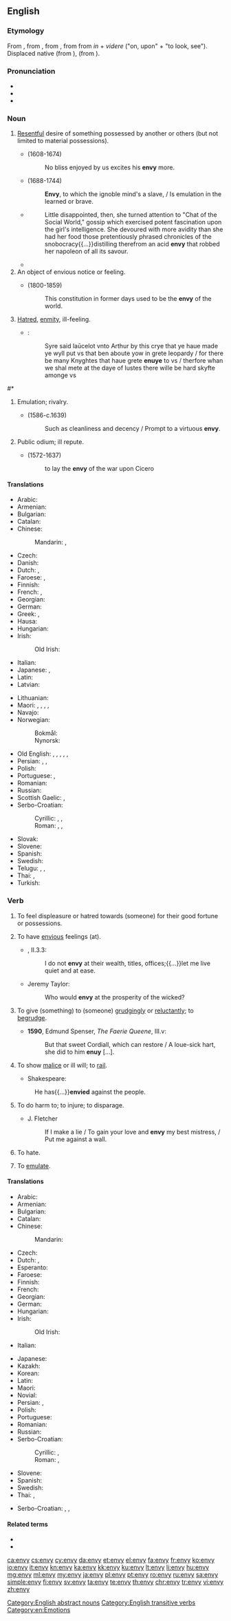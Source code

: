 ==English==

===Etymology===
From {{etyl|enm|en}} {{m|enm|envie}}, from {{etyl|fro|en}} {{m|fro|envie}}, from {{etyl|la|en}} {{m|la|invidia||envy}}, from {{m|la|invidere||to look at with malice}} from ''in'' + ''videre'' ("on, upon" + "to look, see"). Displaced native {{cog|enm|ande|ande, onde|envy}} (from {{cog|ang|anda|anda, onda|breath, emotion, envy, hatred, grudge, dislike}}), {{cog|enm|nith|nithe, nith|envy, malice}} (from {{cog|ang|nīþ||envy, hatred, malice, spite, jealousy}}).

===Pronunciation===
* {{IPA|/ˈɛnvi/|lang=en}}
* {{audio|En-uk-envy.ogg|Audio (UK)|lang=en}}
* {{audio|En-us-envy.ogg|Audio (US)|lang=en}}

===Noun===
{{en-noun|~|envies}}

# [[resentful|Resentful]] desire of something possessed by another or others (but not limited to material possessions). {{defdate|from 13<sup>th</sup>c.}}
#* {{w|John Milton}} (1608-1674)
#*: No bliss enjoyed by us excites his '''envy''' more.
#* {{w|Alexander Pope}} (1688-1744)
#*: '''Envy''', to which the ignoble mind's a slave, / Is emulation in the learned or brave.
#* {{RQ:Vance Nobody|I}}
#*: Little disappointed, then, she turned attention to "Chat of the Social World," gossip which exercised potent fascination upon the girl's intelligence. She devoured with more avidity than she had her food those pretentiously phrased chronicles of the snobocracy{{...}}distilling therefrom an acid '''envy''' that robbed her napoleon of all its savour.
#* {{quote-text|year=1983|author={{w|Stanley Rosen}}|title=Plato’s Sophist|page=66|passage=Theodorus assures Socrates that no '''envy''' will prevent the Stranger from responding}}
# An object of envious notice or feeling.
#* {{w|Thomas Babington Macaulay, 1st Baron Macaulay|Thomas Macaulay}} (1800-1859)
#*: This constitution in former days used to be the '''envy''' of the world.
# {{lb|en|obsolete}} [[hatred|Hatred]], [[enmity]], ill-feeling. {{defdate|14<sup>th</sup>-18<sup>th</sup>c.}}
#* {{RQ:Mlry MrtDrthr|12.52|2|X|lij}}:
#*: Syre said laūcelot vnto Arthur by this crye that ye haue made ye wyll put vs that ben aboute yow in grete Ieopardy / for there be many Knyghtes that haue grete '''enuye''' to vs / therfore whan we shal mete at the daye of Iustes there wille be hard skyfte amonge vs
<!--#*:‘Sir,’ seyde Sir Launcelot unto Kynge Arthur, ‘by this cry that ye have made ye woll put us that bene aboute you in grete jouparté, for there be many knyghtes that hath '''envy''' to us{{nb...}}.’-->
#* {{quote-text|year=1598|author={{w|William Shakespeare}}|title={{w|Henry IV, Part 1}}|passage=But let me tell the World, / If he out-liue the '''enuie''' of this day, / England did neuer owe so sweet a hope, / So much misconstrued in his Wantonnesse.}}
# {{lb|en|obsolete}} Emulation; rivalry.
#* {{w|John Ford (dramatist)|John Ford}} (1586-c.1639)
#*: Such as cleanliness and decency / Prompt to a virtuous '''envy'''.
# {{lb|en|obsolete}} Public odium; ill repute.
#* {{w|Ben Jonson}} (1572-1637)
#*: to lay the '''envy''' of the war upon Cicero

====Translations====
{{trans-top|resentful desire of something possessed by another}}
* Arabic: {{t|ar|حَسَد|m}}
* Armenian: {{t+|hy|նախանձ}}
* Bulgarian: {{t+|bg|завист|f|sc=Cyrl}}
* Catalan: {{t+|ca|enveja|f}}
* Chinese:
*: Mandarin: {{t+|cmn|妒嫉|tr=dùjí|sc=Hani}}, {{t+|cmn|羡慕|tr=xiànmù|sc=Hani}}
* Czech: {{t+|cs|závist|f}}
* Danish: {{t|da|misundelse}}
* Dutch: {{t+|nl|afgunst|f}}, {{t+|nl|nijd|m|alt=nĳd}}
* Faroese: {{t|fo|øvundsjúka|f}}, {{t|fo|øvund|f}}
* Finnish: {{t+|fi|kateus|m}}
* French: {{t+|fr|envie|f}}, {{t+|fr|jalousie|f}}
* Georgian: {{t+|ka|შური}}
* German: {{t+|de|Neid|m}}
* Greek: {{t+|el|φθόνος|m}}, {{t+|el|ζηλεύω}}
* Hausa: {{t|ha|hassada|f|alt=hassadā̀}}
* Hungarian: {{t+|hu|irigység}}
* Irish: {{t|ga|formad|m}}
*: Old Irish: {{t|sga|format|n}}
* Italian: {{t+|it|invidia|f}}
* Japanese: {{t+|ja|嫉妬|tr=しっと, shitto}}, {{t+|ja|ねたみ|tr=netami}}
* Latin: {{t|la|invidia|f}}
* Latvian: {{t|lv|skaudība|f}}
{{trans-mid}}
* Lithuanian: {{t+|lt|pavỹdas|m}}
* Maori: {{t|mi|tarahae}}, {{t|mi|harawene}}, {{t|mi|pūhaehae}}, {{t|mi|wenerau}}, {{t|mi|pūngaengae}}
* Navajo: {{t|nv|oochʼį́į́d}}
* Norwegian:
*: Bokmål: {{t+|nb|misunnelse|m}}
*: Nynorsk: {{t|nn|misunning|f}}
* Old English: {{t|ang|ofest|f}}, {{t|ang|ofestnes|f}}, {{t|ang|æfestung|f}}, {{t|ang|anda|m}}, {{t|ang|hete|m}}, {{t|ang|niþ|m}}
* Persian: {{t+|fa|حسادت|tr=hesâdat|sc=fa-Arab}}, {{t+|fa|رشک|tr=rašk|sc=fa-Arab}}, {{t+|fa|حسد|tr=hasad|sc=fa-Arab}}
* Polish: {{t+|pl|zazdrość|f}}
* Portuguese: {{t+|pt|inveja|f}}, {{t|pt|ciumes|m}}
* Romanian: {{t+|ro|invidie|f}}
* Russian: {{t+|ru|за́висть|f}}
* Scottish Gaelic: {{t|gd|farmad|m}}, {{t|gd|eud|m}}
* Serbo-Croatian:
*: Cyrillic: {{t|sh|завист|f|sc=Cyrl}}, {{t|sh|љубомора|f|sc=Cyrl}}, {{t|sh|јал|m|sc=Cyrl}}
*: Roman: {{t+|sh|závist|f}}, {{t+|sh|ljubòmora|f}}, {{t+|sh|jal|m}}
* Slovak: {{t|sk|závisť|f}}
* Slovene: {{t|sl|zavist|f}}
* Spanish: {{t+|es|envidia|f}}
* Swedish: {{t+|sv|avund}}
* Telugu: {{t+|te|ఈర్ష్య|sc=Telu}}, {{t+|te|ఈసు|sc=Telu}}, {{t+|te|అసూయ|sc=Telu}}
* Thai: {{t|th|ความริษยา|tr=ความริษยา|sc=Thai}}, {{t|th|ความอิจฉา|tr=kwaam ìtchăa|sc=Thai}}
* Turkish: {{t+|tr|kıskançlık}}
{{trans-bottom}}

===Verb===
{{en-verb|env|ies}}

# {{lb|en|transitive}} To feel displeasure or hatred towards (someone) for their good fortune or possessions. {{defdate|from 14th c.}}
# {{lb|en|obsolete|intransitive}} To have [[envious]] feelings (at). {{defdate|15th-18th c.}}
#* {{RQ:RBrtn AntmyMlncly}}, II.3.3:
#*: I do not '''envy''' at their wealth, titles, offices;{{...}}let me live quiet and at ease.
#* Jeremy Taylor:
#*: Who would '''envy''' at the prosperity of the wicked?
# {{lb|en|obsolete|transitive}} To give (something) to (someone) [[grudgingly]] or [[reluctantly]]; to [[begrudge]]. {{defdate|16th-18th c.}}
#* '''1590''', Edmund Spenser, ''The Faerie Queene'', III.v:
#*: But that sweet Cordiall, which can restore / A loue-sick hart, she did to him '''enuy'''&nbsp;[…].
# {{lb|en|obsolete}} To show [[malice]] or ill will; to [[rail]].
#* Shakespeare:
#: He has{{...}}'''envied''' against the people.
# {{lb|en|obsolete}} To do harm to; to injure; to disparage.
#* J. Fletcher
#*: If I make a lie / To gain your love and '''envy''' my best mistress, / Put me against a wall.
# {{lb|en|obsolete}} To hate.
#: {{rfquotek|Marlowe}}
# {{lb|en|obsolete}} To [[emulate]].
#: {{rfquotek|Spenser}}

====Translations====
{{trans-top|to feel displeasure towards (someone) because of their good fortune, possessions}}
* Arabic: {{t|ar|غَبَطَ}}
* Armenian: {{t+|hy|նախանձել}}
* Bulgarian: {{t+|bg|завиждам|sc=Cyrl}}
* Catalan: {{t+|ca|envejar}}
* Chinese:
*: Mandarin: {{t+|cmn|羡慕|tr=xiànmù|sc=Hani}}
* Czech: {{t|cs|závidět}}
* Dutch: {{t+|nl|benijden|alt=benĳden}}, {{t|nl|afgunstig zijn|alt=afgunstig zĳn}}
* Esperanto: {{t+|eo|envii}}
* Faroese: {{t|fo|øvunda}}
* Finnish: {{t+|fi|kadehtia}}
* French: {{t+|fr|envier}}
* Georgian: {{t|ka|შეშურება}}
* German: {{t+|de|beneiden}}
* Hungarian: {{t+|hu|irigyel}}
* Irish:
*: Old Irish: {{t|sga|formuinethar|alt=for·muinethar}}
* Italian: {{t+|it|invidiare}}
{{trans-mid}}
* Japanese: {{t|ja|羨む|tr=うらやむ, urayamu}}
* Kazakh: {{t|kk|қызғану|sc=Cyrl}}
* Korean: {{t+|ko|부럽다}}
* Latin: {{t|la|invideō}}
* Maori: {{t|mi|kōhaehae}}
* Novial: {{t|nov|envia}}
* Persian: {{t|fa|حسادت ورزیدن|sc=Arab}}, {{t|fa|رشک ورزیدن|tr=rašk varzidan|sc=fa-Arab}}
* Polish: {{t+|pl|zazdrościć}}
* Portuguese: {{t+|pt|invejar}}
* Romanian: {{t+|ro|invidia}}
* Russian: {{t+|ru|зави́довать}}
* Serbo-Croatian:
*: Cyrillic: {{t|sh|завидети|sc=Cyrl}}, {{t|sh|завидјети|sc=Cyrl}}
*: Roman: {{t|sh|zavideti}}, {{t+|sh|zavidjeti}}
* Slovene: {{t|sl|zavidati}}
* Spanish: {{t+|es|envidiar}}
* Swedish: {{t+|sv|avundas}}
* Thai: {{t+|th|ริษยา|tr=rítyaa|sc=Thai}}, {{t+|th|อิจฉา|tr=ìtchăa|sc=Thai}}
{{trans-bottom}}

{{checktrans-top}}
* Serbo-Croatian: {{t+check|sh|ljubomorna|f}}, {{t+check|sh|ljubomoran|m}}, {{t+check|sh|ljubomorno|n}}
{{trans-mid}}
{{trans-bottom}}

====Related terms====
* {{l|en|envious}}
* {{l|en|social envy}}

[[Category:English abstract nouns]]
[[Category:English transitive verbs]]
[[Category:en:Emotions]]

[[ca:envy]]
[[cs:envy]]
[[cy:envy]]
[[da:envy]]
[[et:envy]]
[[el:envy]]
[[fa:envy]]
[[fr:envy]]
[[ko:envy]]
[[io:envy]]
[[it:envy]]
[[kn:envy]]
[[ka:envy]]
[[kk:envy]]
[[ku:envy]]
[[lt:envy]]
[[li:envy]]
[[hu:envy]]
[[mg:envy]]
[[ml:envy]]
[[my:envy]]
[[ja:envy]]
[[pl:envy]]
[[pt:envy]]
[[ro:envy]]
[[ru:envy]]
[[sa:envy]]
[[simple:envy]]
[[fi:envy]]
[[sv:envy]]
[[ta:envy]]
[[te:envy]]
[[th:envy]]
[[chr:envy]]
[[tr:envy]]
[[vi:envy]]
[[zh:envy]]